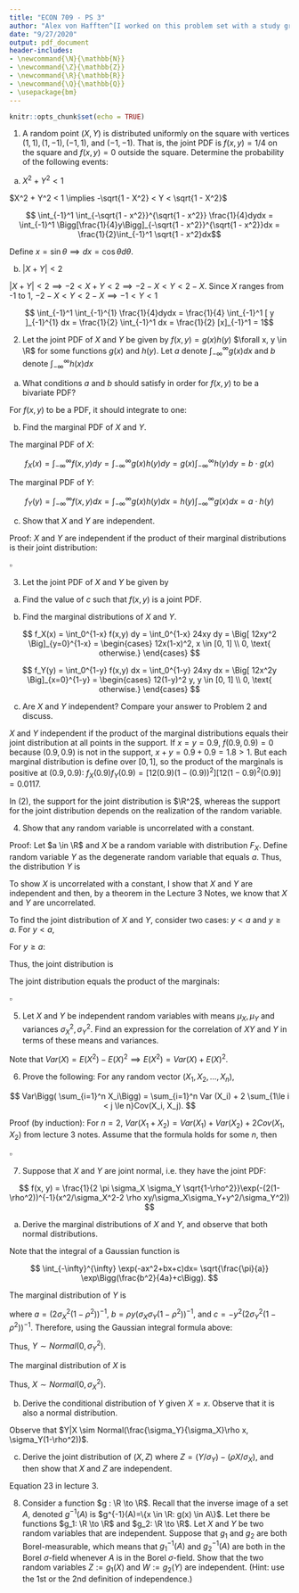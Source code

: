 ```yaml
---
title: "ECON 709 - PS 3"
author: "Alex von Hafften^[I worked on this problem set with a study group of Michael Nattinger, Andrew Smith, and Ryan Mather. I also discussed problems with Emily Case, Sarah Bass, and Danny Edgel.]"
date: "9/27/2020"
output: pdf_document
header-includes:
- \newcommand{\N}{\mathbb{N}}
- \newcommand{\Z}{\mathbb{Z}}
- \newcommand{\R}{\mathbb{R}}
- \newcommand{\Q}{\mathbb{Q}}
- \usepackage{bm}
---
```


```r
knitr::opts_chunk$set(echo = TRUE)
```

1. A random point $(X, Y)$ is distributed uniformly on the square with vertices $(1, 1), (1, -1), (-1, 1)$, and $(-1, -1)$. That is, the joint PDF is $f(x, y) = 1/4$ on the square and $f(x, y) = 0$ outside the square. Determine the probability of the following events:

(a) $X^2 + Y^2 < 1$

$X^2 + Y^2 < 1 \implies -\sqrt{1 - X^2} < Y < \sqrt{1 - X^2}$

$$ \int_{-1}^1 \int_{-\sqrt{1 - x^2}}^{\sqrt{1 - x^2}} \frac{1}{4}dydx =  \int_{-1}^1 \Bigg[\frac{1}{4}y\Bigg]_{-\sqrt{1 - x^2}}^{\sqrt{1 - x^2}}dx =  \frac{1}{2}\int_{-1}^1 \sqrt{1 - x^2}dx$$

Define $x = \sin \theta \implies dx = \cos \theta d \theta$.

\begin{align*}
\frac{1}{2}\int_{-1}^1 \sqrt{1 - x^2}dx &= \frac{1}{2}\int_{-\pi/2}^{\pi/2} \sqrt{1 - (\sin \theta)^2} \cos \theta d\theta \\
                                        &= \frac{1}{2}\int_{-\pi/2}^{\pi/2} \cos^2 \theta d\theta \\
                                        &= \frac{1}{4}\int_{-\pi/2}^{\pi/2} 1+\cos (2\theta) d\theta \\
                                        &= \frac{1}{4} \Bigg[\theta+\frac{\sin (2\theta)}{2}\Bigg]_{-\pi/2}^{\pi/2} \\
                                        &= \frac{1}{4} \Bigg[(\pi/2)+\frac{0}{2} - (-\pi/2) - \frac{0}{2}\Bigg] \\
                                        &= \frac{\pi}{4}
\end{align*}

(b) $|X + Y| < 2$

$|X + Y| < 2 \implies -2 < X +Y < 2 \implies -2-X<Y<2-X$. Since $X$ ranges from -1 to 1, $-2-X<Y<2-X \implies -1<Y<1$

$$ \int_{-1}^1 \int_{-1}^{1} \frac{1}{4}dydx = \frac{1}{4} \int_{-1}^1 [ y ]_{-1}^{1} dx  = \frac{1}{2} \int_{-1}^1 dx = \frac{1}{2} [x]_{-1}^1 = 1$$

\pagebreak

2. Let the joint PDF of $X$ and $Y$ be given by $f(x, y) = g(x)h(y)$ $\forall x, y \in \R$ for some functions $g(x)$ and $h(y)$. Let $a$ denote $\int_{-\infty}^\infty g(x)dx$ and $b$ denote $\int_{-\infty}^\infty h(x)dx$

(a) What conditions $a$ and $b$ should satisfy in order for $f(x, y)$ to be a bivariate PDF?

For $f(x, y)$ to be a PDF, it should integrate to one:

\begin{align*}
\int_{-\infty}^\infty \int_{-\infty}^\infty f(x, y) dx dy &= 1 \\
\implies \int_{-\infty}^\infty \int_{-\infty}^\infty g(x)h(y) dx dy &= 1 \\
\implies \int_{-\infty}^\infty g(x) dx \int_{-\infty}^\infty h(y) dy &= 1 \\
\implies a b &= 1 \\
\implies a &= b^{-1} \\
\end{align*}

(b) Find the marginal PDF of $X$ and $Y$.

The marginal PDF of $X$:

$$
f_X(x) = \int_{-\infty}^\infty f(x, y) dy = \int_{-\infty}^\infty g(x)h(y) dy = g(x)\int_{-\infty}^\infty h(y) dy = b \cdot g(x)
$$

The marginal PDF of $Y$:

$$
f_Y(y) = \int_{-\infty}^\infty f(x, y) dx = \int_{-\infty}^\infty g(x)h(y) dx = h(y)\int_{-\infty}^\infty g(x) dx = a \cdot h(y)
$$

(c) Show that $X$ and $Y$ are independent.

Proof: $X$ and $Y$ are independent if the product of their marginal distributions is their joint distribution:

\begin{align*}
f_X(x) \cdot f_Y(y) &= b \cdot g(x) \cdot a \cdot h(y) \\
                    &= b \cdot g(x) \cdot b^{-1} \cdot h(y) \\
                    &= g(x) \cdot h(y) \\
                    &= f(x, y) \\
\end{align*}

$\square$

\pagebreak

3. Let the joint PDF of $X$ and $Y$ be given by 

\begin{align*}
f(x, y) = \begin{cases} cxy & \text{ if } x, y \in [0, 1], x+y \le 1 \\ 0, & \text{ otherwise } \end{cases}
\end{align*}

(a) Find the value of $c$ such that $f(x, y)$ is a joint PDF.

\begin{align*}
        \int_0^1 \int_0^{1-x} f(x, y) dy dx &= 1 \\
\implies    \int_0^1 \int_0^{1-x} cxy dy dx &= 1 \\
\implies c\int_0^1 \Big[ \frac{xy^2}{2} \Big]_{y=0}^{1-x} dx &= 1\\
\implies \frac{c}{2} \int_0^1 x(1-x)^2 dx &= 1\\
\implies \frac{c}{2}\Big[ \frac{x^2}{2}-\frac{2x^3}{3}+\frac{x^4}{4} \Big]_{x=0}^1 &= 1\\
\implies \frac{c}{2}\Big[ \frac{1}{2}-\frac{2}{3}+\frac{1}{4} \Big] &= 1\\
\implies c &= 24\\
\end{align*}

(b) Find the marginal distributions of $X$ and $Y$.

$$
f_X(x) = \int_0^{1-x} f(x,y) dy = \int_0^{1-x} 24xy dy = \Big[ 12xy^2 \Big]_{y=0}^{1-x} = \begin{cases} 12x(1-x)^2, x \in [0, 1] \\ 0, \text{ otherwise.} \end{cases}
$$

$$
f_Y(y) = \int_0^{1-y} f(x,y) dx = \int_0^{1-y} 24xy dx = \Big[ 12x^2y \Big]_{x=0}^{1-y} = \begin{cases} 12(1-y)^2 y, y \in [0, 1] \\ 0, \text{ otherwise.} \end{cases}
$$

(c) Are $X$ and $Y$ independent? Compare your answer to Problem 2 and discuss.

$X$ and $Y$ independent if the product of the marginal distributions equals their joint distribution at all points in the support.  If $x=y=0.9$, $f(0.9, 0.9) = 0$ because $(0.9, 0.9)$ is not in the support, $x+y=0.9+0.9=1.8 > 1$. But each marginal distribution is define over $[0,1]$, so the product of the marginals is positive at $(0.9, 0.9)$: $f_X(0.9)f_Y(0.9) = [12(0.9)(1-(0.9))^2][12(1-0.9)^2 (0.9)] = 0.0117$.

In (2), the support for the joint distribution is $\R^2$, whereas the support for the joint distribution depends on the realization of the random variable.

\pagebreak

4. Show that any random variable is uncorrelated with a constant.

Proof: Let $a \in \R$ and $X$ be a random variable with distribution $F_X$. Define random variable $Y$ as the degenerate random variable that equals $a$.  Thus, the distribution $Y$ is

\begin{align*}
F_Y(y) = \begin{cases} 0, & y<a \\ 1, & y \ge a \end{cases}
\end{align*}

To show $X$ is uncorrelated with a constant, I show that $X$ and $Y$ are independent and then, by a theorem in the Lecture 3 Notes, we know that $X$ and $Y$ are uncorrelated.

To find the joint distribution of $X$ and $Y$, consider two cases: $y < a$ and $y \ge a$. For $y < a$,

\begin{align*}
F(x, y) &= P(X \le x \text{ and } Y \le y)\\
        &= P(X \le x \text{ and } Y \le a) \\
        &= 0
\end{align*}

For $y \ge a$:

\begin{align*}
F(x, y) &= P(X \le x \text{ and } Y \le y)\\
        &= P(X \le x) \\
        &= F_X(x)
\end{align*}

Thus, the joint distribution is

\begin{align*}
F(x, y) = \begin{cases} 0, & y<a \\ F_X(x), & y \ge a \end{cases}
\end{align*}

The joint distribution equals the product of the marginals:

\begin{align*}
F(x, y) = \begin{cases} 0*F_X(x), & y<a \\ 1*F_X(x), & y \ge a \end{cases} = \begin{cases} F_Y(y)*F_X(x), & y<a \\ F_Y(y)*F_X(x), & y \ge a \end{cases}.
\end{align*}

$\square$

\pagebreak

5. Let $X$ and $Y$ be independent random variables with means $\mu_X, \mu_Y$ and variances $\sigma_X^2, \sigma_Y^2$.  Find an expression for the correlation of $XY$ and $Y$ in terms of these means and variances.

Note that $Var(X) = E(X^2) - E(X)^2 \implies E(X^2) = Var(X) + E(X)^2$.

\begin{align*}
Corr(XY, Y) 
&= \frac{Cov(XY, Y)}{\sqrt{Var(XY) Var(Y)}} \\
&= \frac{E(XY^2)-E(XY)E(Y)}{\sigma_Y\sqrt{E((XY)^2)-E(XY)^2}} \\
&= \frac{E(X)E(Y^2)-E(X)E(Y)E(Y)}{\sigma_Y\sqrt{E(X^2)E(Y^2)-(E(X)E(Y))^2}} \\
&= \frac{\mu_X(Var(Y) + E(Y)^2)-\mu_X\mu_Y^2}{\sigma_Y\sqrt{(Var(X) + E(X)^2)(Var(Y) + E(Y)^2)-(\mu_X\mu_Y)^2}} \\
&= \frac{\mu_X\sigma_Y^2 + \mu_X\mu_Y^2-\mu_X\mu_Y^2}{\sigma_Y\sqrt{\sigma_Y^2\sigma_X^2 + \mu_X^2\sigma_Y^2 + \mu_Y^2\sigma_X^2 + \mu_Y^2\mu_X^2-\mu_X^2\mu_Y^2}} \\
&= \frac{\mu_X\sigma_Y}{\sqrt{\sigma_Y^2\sigma_X^2 + \mu_X^2\sigma_Y^2 + \mu_Y^2\sigma_X^2}}
\end{align*}

\pagebreak

6. Prove the following: For any random vector $(X_1, X_2, ..., X_n)$,

$$
Var\Bigg( \sum_{i=1}^n X_i\Bigg) = \sum_{i=1}^n Var (X_i) + 2 \sum_{1\le i < j \le n}Cov(X_i, X_j).
$$

Proof (by induction): For $n = 2$, $Var(X_1+X_2) = Var (X_1) + Var (X_2) + 2Cov(X_1, X_2)$ from lecture 3 notes.  Assume that the formula holds for some $n$, then

\begin{align*}
& Var\Bigg( \sum_{i=1}^{n+1} X_i\Bigg) \\
&= Var\Bigg( \sum_{i=1}^{n} X_i + X_{n+1} \Bigg) \\
&= Var\Bigg( \sum_{i=1}^{n} X_i \Bigg) + Var( X_{n+1} ) + 2Cov\Bigg(\sum_{i=1}^{n} X_i, X_{n+1}\Bigg)\\
&= \sum_{i=1}^n Var (X_i) + 2 \sum_{1\le i < j \le n}Cov(X_i, X_j) + Var( X_{n+1} )+2 \Bigg[E\Bigg(X_{n+1}\sum_{i=1}^{n} X_i\Bigg)+E\Bigg(X_{n+1}\Bigg)E\Bigg(\sum_{i=1}^{n} X_i\Bigg)\Bigg]\\
&= \sum_{i=1}^{n+1} Var (X_i) + 2 \sum_{1\le i < j \le n}Cov(X_i, X_j) + 2 \Bigg[\sum_{i=1}^{n}E\Bigg(X_{n+1} X_i\Bigg) + E\Bigg(X_{n+1}\Bigg) \sum_{i=1}^{n} E\Bigg(X_i\Bigg)\Bigg]\\
&= \sum_{i=1}^{n+1} Var (X_i) + 2 \sum_{1\le i < j \le n}Cov(X_i, X_j) + 2 \Bigg[\sum_{i=1}^{n}E\Bigg(X_{n+1} X_i\Bigg) + E\Bigg(X_{n+1}\Bigg)  E\Bigg(X_i\Bigg)\Bigg]\\
&= \sum_{i=1}^{n+1} Var (X_i) + 2 \sum_{1\le i < j \le n}Cov(X_i, X_j) + 2 \sum_{i=1}^{n}Cov\Bigg(X_{n+1} X_i\Bigg) \\
&= \sum_{i=1}^{n+1} Var (X_i) + 2 \sum_{1\le i < j \le n+1}Cov(X_i, X_j) \\
\end{align*}

$\square$

\pagebreak

7. Suppose that $X$ and $Y$ are joint normal, i.e. they have the joint PDF:

$$
f(x, y) = \frac{1}{2 \pi \sigma_X \sigma_Y \sqrt{1-\rho^2}}\exp(-(2(1-\rho^2))^{-1}(x^2/\sigma_X^2-2 \rho xy/\sigma_X\sigma_Y+y^2/\sigma_Y^2))
$$

(a) Derive the marginal distributions of $X$ and $Y$, and observe that both normal distributions.

Note that the integral of a Gaussian function is

$$
\int_{-\infty}^{\infty} \exp(-ax^2+bx+c)dx= \sqrt{\frac{\pi}{a}} \exp\Bigg(\frac{b^2}{4a}+c\Bigg).
$$

The marginal distribution of $Y$ is

\begin{align*}
F_Y(y) &= 
\int_{-\infty}^{\infty} f(x, y) dx \\
&= \int_{-\infty}^{\infty} \frac{1}{2 \pi \sigma_X \sigma_Y \sqrt{1-\rho^2}} \exp\Bigg(-\frac{1}{2(1-\rho^2)}\Bigg(\frac{x^2}{\sigma_X^2}-\frac{2\rho xy}{\sigma_X\sigma_Y}+\frac{y^2}{\sigma_Y^2}\Bigg)\Bigg) dx \\
&= \frac{1}{2 \pi \sigma_X \sigma_Y \sqrt{1-\rho^2}} \int_{-\infty}^{\infty} \exp\Bigg(-\frac{1}{2\sigma_X^2(1-\rho^2)}x^2 + \frac{\rho y }{\sigma_X\sigma_Y(1-\rho^2)}x - \frac{y^2}{2\sigma_Y^2(1-\rho^2)}\Bigg)  dx \\
&= \frac{1}{2 \pi \sigma_X \sigma_Y \sqrt{1-\rho^2}} \int_{-\infty}^{\infty} \exp\Bigg(-ax^2 + bx + c \Bigg) dx \\
\end{align*}

where $a=(2\sigma_X^2(1-\rho^2))^{-1}$, $b = \rho y (\sigma_X\sigma_Y(1-\rho^2))^{-1}$, and $c=-y^2(2\sigma_Y^2(1-\rho^2))^{-1}$. Therefore, using the Gaussian integral formula above:

\begin{align*}
F_Y(y) &= \frac{1}{2 \pi \sigma_X \sigma_Y \sqrt{1-\rho^2}} \sqrt{\pi 2\sigma_X^2(1-\rho^2)} \exp\Bigg(\frac{2\sigma_X^2(1-\rho^2) (\rho y)^2}{4(\sigma_X\sigma_Y(1-\rho^2))^2} - \frac{y^2}{2\sigma_Y^2(1-\rho^2)}\Bigg) \\
&=  \frac{1}{ \sigma_Y\sqrt{2\pi}} \exp \Bigg(\frac{\rho^2y^2}{2\sigma_Y^2(1-\rho^2)}- \frac{y^2}{2\sigma_Y^2(1-\rho^2)}\Bigg) \\
&=  \frac{1}{ \sigma_Y\sqrt{2\pi}} \exp \Bigg(-\frac{y^2}{2\sigma_Y^2}\Bigg) \\
\end{align*}

Thus, $Y \sim Normal(0, \sigma_Y^2)$.  

\pagebreak

The marginal distribution of $X$ is

\begin{align*}
F_X(x) &= 
\int_{-\infty}^{\infty} f(x, y) dy \\
&= \int_{-\infty}^{\infty} \frac{1}{2 \pi \sigma_X \sigma_Y \sqrt{1-\rho^2}} \exp\Bigg(-\frac{1}{2(1-\rho^2)}\Bigg(\frac{x^2}{\sigma_X^2}-\frac{2\rho xy}{\sigma_X\sigma_Y}+\frac{y^2}{\sigma_Y^2}\Bigg)\Bigg) dy \\
&= \frac{1}{2 \pi \sigma_X \sigma_Y \sqrt{1-\rho^2}} \int_{-\infty}^{\infty} \exp\Bigg(-\frac{1}{2\sigma_Y^2(1-\rho^2)}y^2 + \frac{\rho x }{\sigma_X\sigma_Y(1-\rho^2)}y - \frac{x^2}{2\sigma_X^2(1-\rho^2)}\Bigg)  dy \\
&= \frac{1}{2 \pi \sigma_X \sigma_Y \sqrt{1-\rho^2}} \sqrt{\pi 2\sigma_Y^2(1-\rho^2)} \exp\Bigg(\frac{2\sigma_Y^2(1-\rho^2) (\rho x)^2}{4(\sigma_Y\sigma_X(1-\rho^2))^2} - \frac{x^2}{2\sigma_X^2(1-\rho^2)}\Bigg) \\
&=  \frac{1}{ \sigma_X\sqrt{2\pi}} \exp \Bigg(\frac{\rho^2x^2}{2\sigma_X^2(1-\rho^2)}- \frac{x^2}{2\sigma_X^2(1-\rho^2)}\Bigg) \\
&=  \frac{1}{ \sigma_X\sqrt{2\pi}} \exp \Bigg(-\frac{x^2}{2\sigma_X^2}\Bigg) \\
\end{align*}

Thus, $X \sim Normal(0, \sigma_X^2)$.

(b) Derive the conditional distribution of $Y$ given $X=x$. Observe that it is also a normal distribution.

\begin{align*}
f_{Y|X}(y|x) &= \frac{f_{X,Y}(x, y)}{f_X(x)} \\
&= \frac{1}{2 \pi \sigma_X \sigma_Y \sqrt{1-\rho^2}} \exp\Bigg(-\frac{1}{2(1-\rho^2)}\Bigg(\frac{x^2}{\sigma_X^2}-\frac{2\rho xy}{\sigma_X\sigma_Y}+\frac{y^2}{\sigma_Y^2}\Bigg)\Bigg) \Bigg[\frac{1}{ \sigma_X\sqrt{2\pi}} \exp \Bigg(-\frac{x^2}{2\sigma_X^2}\Bigg)\Bigg]^{-1} \\
&= \frac{1} { \sigma_Y \sqrt{1- \rho^2} \sqrt{2\pi} } \exp\Bigg(-\frac{1}{2(1-\rho^2)} \Bigg(\frac{x^2}{\sigma_X^2}-\frac{2\rho xy}{\sigma_X\sigma_Y}+\frac{y^2}{\sigma_Y^2}\Bigg)+\frac{x^2}{2\sigma_X^2}\Bigg) \\
&= \frac{1} { \sigma_Y \sqrt{1- \rho^2} \sqrt{2\pi}} \exp\Bigg(-\frac{1}{2(1-\rho^2)} \Bigg(\frac{x^2}{\sigma_X^2}-\frac{2\rho xy}{\sigma_X\sigma_Y}+\frac{y^2}{\sigma_Y^2}-\frac{x^2(1-\rho^2)}{\sigma_X^2}\Bigg)\Bigg) \\
&= \frac{1} { \sigma_Y \sqrt{1- \rho^2} \sqrt{2\pi}} \exp\Bigg(-\frac{1}{2(1-\rho^2)} \Bigg(\frac{y^2}{\sigma_Y^2} - \frac{2\rho xy}{\sigma_X\sigma_Y} + \frac{x^2\rho^2}{\sigma_X^2}\Bigg)\Bigg) \\
&= \frac{1} { \sigma_Y \sqrt{1- \rho^2} \sqrt{2\pi}} \exp\Bigg(-\frac{1}{2(1-\rho^2)} \Bigg(\frac{y}{\sigma_Y}-\frac{x\rho}{\sigma_X}\Bigg)^2\Bigg) \\
&= \frac{1} { \sigma_Y \sqrt{1- \rho^2} \sqrt{2\pi}} \exp\Bigg(-\frac{1}{2} \frac{(y-\frac{\sigma_Y}{\sigma_X}\rho x)^2}{(1-\rho^2)\sigma_Y^2}\Bigg)
\end{align*}

Observe that $Y|X \sim Normal(\frac{\sigma_Y}{\sigma_X}\rho x, \sigma_Y(1-\rho^2))$.

\pagebreak

(c) Derive the joint distribution of $(X, Z)$ where $Z = (Y/\sigma_Y)-(\rho X/\sigma_X)$, and then show that $X$ and $Z$ are independent.

Equation 23 in lecture 3.

\pagebreak

8. Consider a function $g : \R \to \R$. Recall that the inverse image of a set $A$, denoted $g^{-1}(A)$ is $g^{-1}(A)=\{x \in \R: g(x) \in A\}$.  Let there be functions $g_1: \R \to \R$ and $g_2: \R \to \R$.  Let $X$ and $Y$ be two random variables that are independent.  Suppose that $g_1$ and $g_2$ are both Borel-measurable, which means that $g_1^{-1}(A)$ and $g_2^{-1}(A)$ are both in the Borel $\sigma$-field whenever $A$ is in the Borel $\sigma$-field.  Show that the two random variables $Z := g_1(X)$ and $W:=g_2(Y)$ are independent.  (Hint: use the 1st or the 2nd definition of independence.)


